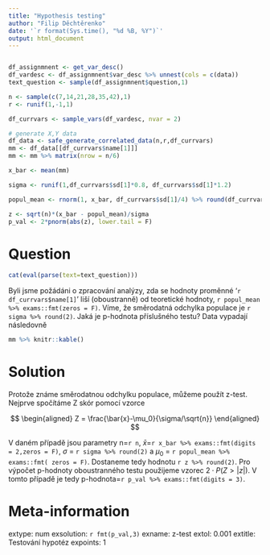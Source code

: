 ```yaml
---
title: "Hypothesis testing"
author: "Filip Děchtěrenko"
date: '`r format(Sys.time(), "%d %B, %Y")`'
output: html_document
---
```


```r

```


```r

df_assignmnent <- get_var_desc()
df_vardesc <- df_assignmnent$var_desc %>% unnest(cols = c(data))
text_question <- sample(df_assignmnent$question,1)

n <- sample(c(7,14,21,28,35,42),1)
r <- runif(1,-1,1)

df_currvars <- sample_vars(df_vardesc, nvar = 2)

# generate X,Y data
df_data <- safe_generate_correlated_data(n,r,df_currvars)
mm <- df_data[[df_currvars$name[1]]] 
mm <- mm %>% matrix(nrow = n/6) 

x_bar <- mean(mm) 

sigma <- runif(1,df_currvars$sd[1]*0.8, df_currvars$sd[1]*1.2) 

popul_mean <- rnorm(1, x_bar, df_currvars$sd[1]/4) %>% round(df_currvars$round_val[1])

z <- sqrt(n)*(x_bar - popul_mean)/sigma
p_val <- 2*pnorm(abs(z), lower.tail = F)

```



Question
========
```r
cat(eval(parse(text=text_question)))
```

Byli jsme požádáni o zpracování analýzy, zda se hodnoty proměnné '`r df_currvars$name[1]`' liší (oboustranně) od teoretické hodnoty, `r popul_mean %>% exams::fmt(zeros = F)`. Víme, že směrodatná odchylka populace je `r sigma %>% round(2)`. Jaká je p-hodnota příslušného testu? Data vypadají následovně



```r
mm %>% knitr::kable()
```



Solution
========

Protože známe směrodatnou odchylku populace, můžeme použít z-test. Nejprve spočítáme Z skór pomocí vzorce

$$ 
\begin{aligned}
Z = \frac{\bar{x}-\mu_0}{\sigma/\sqrt{n}}
\end{aligned}
$$

V daném případě jsou parametry n=`r n`, $\bar{x}$=`r x_bar %>% exams::fmt(digits = 2,zeros = F)`, $\sigma$ = `r sigma %>% round(2)` a $\mu_0$ = `r popul_mean %>% exams::fmt( zeros = F)`. Dostaneme tedy hodnotu `r z %>% round(2)`. 
Pro výpočet p-hodnoty oboustranného testu použijeme vzorec $2\cdot P(Z>|z|)$. V tomto případě je tedy p-hodnota=`r p_val %>% exams::fmt(digits = 3)`.

Meta-information
================
extype: num
exsolution: `r fmt(p_val,3)`
exname: z-test
extol: 0.001
extitle: Testování hypotéz
expoints: 1
